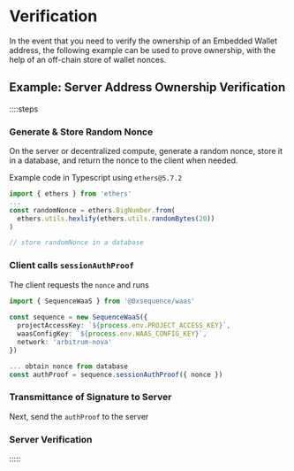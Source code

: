 # Verification

In the event that you need to verify the ownership of an Embedded Wallet address, the following example can be used to prove ownership, with the help of an off-chain store of wallet nonces.
 
## Example: Server Address Ownership Verification

::::steps

### Generate & Store Random Nonce

On the server or decentralized compute, generate a random nonce, store it in a database, and return the nonce to the client when needed.

Example code in Typescript using `ethers@5.7.2`

```typescript
import { ethers } from 'ethers'
...
const randomNonce = ethers.BigNumber.from(
  ethers.utils.hexlify(ethers.utils.randomBytes(20))
)

// store randomNonce in a database
```

### Client calls `sessionAuthProof`

The client requests the `nonce` and runs

```typescript
import { SequenceWaaS } from '@0xsequence/waas'
 
const sequence = new SequenceWaaS({
  projectAccessKey: `${process.env.PROJECT_ACCESS_KEY}`,
  waasConfigKey: `${process.env.WAAS_CONFIG_KEY}`,
  network: 'arbitrum-nova'
})

... obtain nonce from database
const authProof = sequence.sessionAuthProof({ nonce }) 
```

### Transmittance of Signature to Server

Next, send the `authProof` to the server

### Server Verification

:::::

